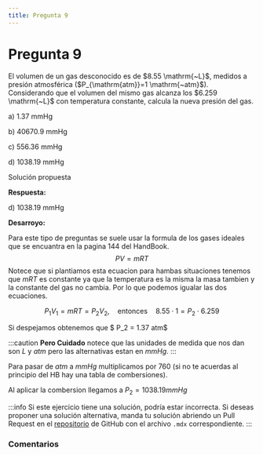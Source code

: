 ```yaml
---
title: Pregunta 9
---
```



# Pregunta 9

<div className="exercise">
El volumen de un gas desconocido es de $8.55 \mathrm{~L}$, medidos a presión atmosférica ($P_{\mathrm{atm}}=1 \mathrm{~atm}$). Considerando que el volumen del mismo gas alcanza los $6.259 \mathrm{~L}$ con temperatura constante, calcula la nueva presión del gas.

a) $1.37 \mathrm{~mmHg}$

b) $40670.9 \mathrm{~mmHg}$

c) $556.36 \mathrm{~mmHg}$

d) $1038.19 \mathrm{~mmHg}$
</div>

<MDXDetails>
<summary>Solución propuesta</summary>

<div className="exercise">

**Respuesta:**

d) $1038.19 \mathrm{~mmHg}$

**Desarroyo:**

Para este tipo de preguntas se suele usar la formula de los gases ideales que se encuantra en la pagina 144 del HandBook.
$$
PV = mRT
$$
Notece que si plantiamos esta ecuacion para hambas situaciones tenemos que $mRT$ es constante ya que la temperatura es la misma la masa tambien y la constante del gas no cambia. Por lo que podemos igualar las dos ecuaciones.

$$
P_1V_1 = mRT = P_2V_2, \quad \text{entonces} \quad 8.55 \cdot 1 = P_2 \cdot 6.259
$$

Si despejamos obtenemos que $ P_2 = 1.37 atm$

:::caution
**Pero Cuidado** notece que las unidades de medida que nos dan son $L$ y $atm$ pero las alternativas estan en $mmHg$.
:::

Para pasar de $atm$ a $mmHg$ multiplicamos por $760$ (si no te acuerdas al principio del HB hay una tabla de combersiones).

Al aplicar la combersion llegamos a $P_2 = 1038.19 mmHg$
</div>

:::info
Si este ejercicio tiene una solución, podría estar incorrecta. Si deseas proponer una solución alternativa, manda tu solución abriendo
un Pull Request en el [repositorio](https://github.com/crow-rojas/apuntes-fundamentals/pulls) de GitHub con el archivo
`.mdx` correspondiente.
:::

</MDXDetails>

### Comentarios

<Disqus
  url="https://crow-rojas.github.io/apuntes-fundamentals/docs/science/chemistry/exercises/2016-2/p09"
  identifier="docs/science/chemistry/exercises/2016-2/p09"
  title="2016-2 Quimica - Pregunta 09"
/>
